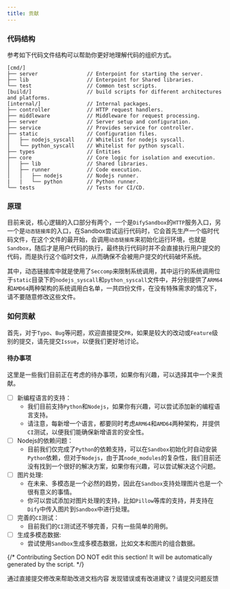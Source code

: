 ```yaml
---
title: 贡献
---
```



### 代码结构
参考如下代码文件结构可以帮助你更好地理解代码的组织方式。
```
[cmd/]
├── server                // Enterpoint for starting the server.
├── lib                   // Enterpoint for Shared libraries.
└── test                  // Common test scripts.
[build/]                  // build scripts for different architectures and platforms.
[internal/]               // Internal packages.
├── controller            // HTTP request handlers.
├── middleware            // Middleware for request processing.
├── server                // Server setup and configuration.
├── service               // Provides service for controller.
├── static                // Configuration files.
│   ├── nodejs_syscall    // Whitelist for nodejs syscall.
│   └── python_syscall    // Whitelist for python syscall.
├── types                 // Entities
├── core                  // Core logic for isolation and execution.
│   ├── lib               // Shared libraries.
│   ├── runner            // Code execution.
│   │   ├── nodejs        // Nodejs runner.
|   |   └── python        // Python runner.
└── tests                 // Tests for CI/CD.
```

### 原理
目前来说，核心逻辑的入口部分有两个，一个是`DifySandbox`的`HTTP`服务入口，另一个是`动态链接库`的入口，在Sandbox尝试运行代码时，它会首先生产一个临时代码文件，在这个文件的最开始，会调用`动态链接库`来初始化运行环境，也就是`Sandbox`，随后才是用户代码的执行，最终执行代码时并不会直接执行用户提交的代码，而是执行这个临时文件，从而确保不会被用户提交的代码破坏系统。

其中，动态链接库中就是使用了`Seccomp`来限制系统调用，其中运行的系统调用位于`static`目录下的`nodejs_syscall`和`python_syscall`文件中，并分别提供了`ARM64`和`AMD64`两种架构的系统调用白名单，一共四份文件，在没有特殊需求的情况下，请不要随意修改这些文件。

### 如何贡献
首先，对于`Typo`、`Bug`等问题，欢迎直接提交`PR`，如果是较大的改动或`Feature`级别的提交，请先提交`Issue`，以便我们更好地讨论。

#### 待办事项
这里是一些我们目前正在考虑的待办事项，如果你有兴趣，可以选择其中一个来贡献。
- [ ] 新编程语言的支持：
    - 我们目前支持`Python`和`Nodejs`，如果你有兴趣，可以尝试添加新的编程语言支持。
    - 请注意，每新增一个语言，都要同时考虑`ARM64`和`AMD64`两种架构，并提供`CI`测试，以便我们能确保新增语言的安全性。
- [ ] Nodejs的依赖问题：
    - 目前我们仅完成了`Python`的依赖支持，可以在`Sandbox`初始化时自动安装`Python`依赖，但对于`Nodejs`，由于其`node_modules`的复杂性，我们目前还没有找到一个很好的解决方案，如果你有兴趣，可以尝试解决这个问题。
- [ ] 图片处理:
    - 在未来、多模态是一个必然的趋势，因此在`Sandbox`支持处理图片也是一个很有意义的事情。
    - 你可以尝试添加对图片处理的支持，比如`Pillow`等库的支持，并支持在`Dify`中传入图片到`Sandbox`中进行处理。
- [ ] 完善的`CI`测试：
    - 目前我们的`CI`测试还不够完善，只有一些简单的用例。
- [ ] 生成多模态数据:
    - 尝试使用`Sandbox`生成多模态数据，比如文本和图片的组合数据。

{/*
Contributing Section
DO NOT edit this section!
It will be automatically generated by the script.
*/}

<CardGroup cols="2">
    <Card
        title="编辑此页面"
        icon="pen-to-square"
        href="https://github.com/langgenius/dify-docs-mintlify/edit/main/zh-hans/development/backend/sandbox/contribution.mdx"
    >
        通过直接提交修改来帮助改进文档内容
    </Card>
    <Card
        title="提交问题"
        icon="github"
        href="https://github.com/langgenius/dify-docs-mintlify/issues/new?title=文档问题%3A%20ibut&body=%23%23%20问题描述%0A%3C%21--%20请简要描述您发现的问题%20--%3E%0A%0A%23%23%20页面链接%0Ahttps%3A%2F%2Fgithub.com%2Flanggenius%2Fdify-docs-mintlify%2Fblob%2Fmain%2Fzh-hans/development/backend/sandbox%2Fcontribution.mdx%0A%0A%23%23%20建议修改%0A%3C%21--%20如果有具体的修改建议，请在此说明%20--%3E%0A%0A%3C%21--%20感谢您对文档质量的关注！%20--%3E"
    >
        发现错误或有改进建议？请提交问题反馈
    </Card>
</CardGroup>
